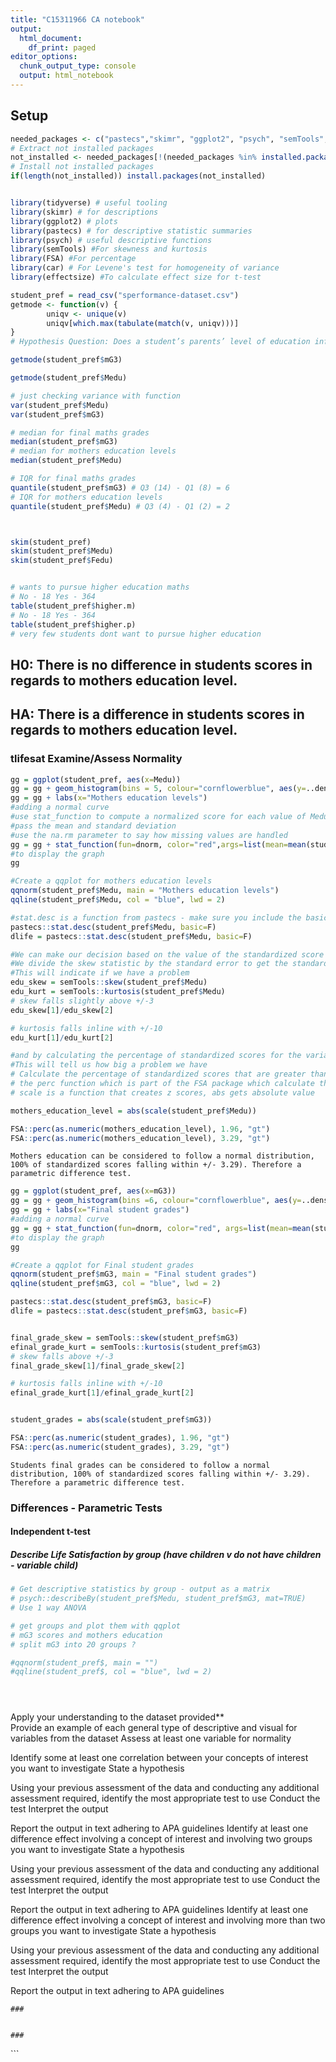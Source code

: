 ```yaml
---
title: "C15311966 CA notebook"
output:
  html_document:
    df_print: paged
editor_options:
  chunk_output_type: console
  output: html_notebook
---
```


## Setup
```r

needed_packages <- c("pastecs","skimr", "ggplot2", "psych", "semTools", "FSA", "car", "coin", "rstatix", "effectsize", "tidyverse")                      
# Extract not installed packages
not_installed <- needed_packages[!(needed_packages %in% installed.packages()[ , "Package"])]    
# Install not installed packages
if(length(not_installed)) install.packages(not_installed)


library(tidyverse) # useful tooling
library(skimr) # for descriptions
library(ggplot2) # plots
library(pastecs) # for descriptive statistic summaries
library(psych) # useful descriptive functions
library(semTools) #For skewness and kurtosis
library(FSA) #For percentage
library(car) # For Levene's test for homogeneity of variance 
library(effectsize) #To calculate effect size for t-test

student_pref = read_csv("sperformance-dataset.csv")
getmode <- function(v) {
        uniqv <- unique(v)
        uniqv[which.max(tabulate(match(v, uniqv)))]
}
# Hypothesis Question: Does a student’s parents’ level of education influence their level of academic achievement?

```

```r


getmode(student_pref$mG3)

getmode(student_pref$Medu)

# just checking variance with function
var(student_pref$Medu)
var(student_pref$mG3)

# median for final maths grades
median(student_pref$mG3)
# median for mothers education levels
median(student_pref$Medu)

# IQR for final maths grades
quantile(student_pref$mG3) # Q3 (14) - Q1 (8) = 6
# IQR for mothers education levels
quantile(student_pref$Medu) # Q3 (4) - Q1 (2) = 2



skim(student_pref)
skim(student_pref$Medu)
skim(student_pref$Fedu)


# wants to pursue higher education maths
# No - 18 Yes - 364
table(student_pref$higher.m)
# No - 18 Yes - 364
table(student_pref$higher.p)
# very few students dont want to pursue higher education 

```

## H0: There is no difference in students scores in regards to mothers education level.
## HA: There is a difference in students scores in regards to mothers education level.
### tlifesat Examine/Assess Normality
```r
gg = ggplot(student_pref, aes(x=Medu))
gg = gg + geom_histogram(bins = 5, colour="cornflowerblue", aes(y=..density.., fill=..count..))
gg = gg + labs(x="Mothers education levels")
#adding a normal curve
#use stat_function to compute a normalized score for each value of Medu
#pass the mean and standard deviation
#use the na.rm parameter to say how missing values are handled
gg = gg + stat_function(fun=dnorm, color="red",args=list(mean=mean(student_pref$Medu, na.rm=TRUE), sd=sd(student_pref$Medu, na.rm=TRUE)))
#to display the graph 
gg

#Create a qqplot for mothers education levels
qqnorm(student_pref$Medu, main = "Mothers education levels")
qqline(student_pref$Medu, col = "blue", lwd = 2)

#stat.desc is a function from pastecs - make sure you include the basic switch=F to ensure you don't get scientific notation
pastecs::stat.desc(student_pref$Medu, basic=F)
dlife = pastecs::stat.desc(student_pref$Medu, basic=F)

#We can make our decision based on the value of the standardized score for skew and kurtosis
#We divide the skew statistic by the standard error to get the standardized score
#This will indicate if we have a problem
edu_skew = semTools::skew(student_pref$Medu)
edu_kurt = semTools::kurtosis(student_pref$Medu)
# skew falls slightly above +/-3 
edu_skew[1]/edu_skew[2]

# kurtosis falls inline with +/-10
edu_kurt[1]/edu_kurt[2]

#and by calculating the percentage of standardized scores for the variable itself that are outside our acceptable range
#This will tell us how big a problem we have
# Calculate the percentage of standardized scores that are greater than 1.96
# the perc function which is part of the FSA package which calculate the percentage that are within a range - you can look for greater than "gt", greater than or equal "geq", "gt", less than or equal "leq",  or less than "lt"),
# scale is a function that creates z scores, abs gets absolute value

mothers_education_level = abs(scale(student_pref$Medu))

FSA::perc(as.numeric(mothers_education_level), 1.96, "gt")
FSA::perc(as.numeric(mothers_education_level), 3.29, "gt")

```
```
Mothers education can be considered to follow a normal distribution, 100% of standardized scores falling within +/- 3.29). Therefore a parametric difference test.
```


```r
gg = ggplot(student_pref, aes(x=mG3))
gg = gg + geom_histogram(bins =6, colour="cornflowerblue", aes(y=..density.., fill=..count..))
gg = gg + labs(x="Final student grades")
#adding a normal curve
gg = gg + stat_function(fun=dnorm, color="red", args=list(mean=mean(student_pref$mG3, na.rm=TRUE), sd=sd(student_pref$mG3, na.rm=TRUE)))
#to display the graph 
gg

#Create a qqplot for Final student grades
qqnorm(student_pref$mG3, main = "Final student grades")
qqline(student_pref$mG3, col = "blue", lwd = 2)

pastecs::stat.desc(student_pref$mG3, basic=F)
dlife = pastecs::stat.desc(student_pref$mG3, basic=F)


final_grade_skew = semTools::skew(student_pref$mG3)
efinal_grade_kurt = semTools::kurtosis(student_pref$mG3)
# skew falls above +/-3 
final_grade_skew[1]/final_grade_skew[2]

# kurtosis falls inline with +/-10
efinal_grade_kurt[1]/efinal_grade_kurt[2]


student_grades = abs(scale(student_pref$mG3))

FSA::perc(as.numeric(student_grades), 1.96, "gt")
FSA::perc(as.numeric(student_grades), 3.29, "gt")

```

```
Students final grades can be considered to follow a normal distribution, 100% of standardized scores falling within +/- 3.29). Therefore a parametric difference test.
```


### Differences - Parametric Tests
#### Independent t-test
##### Describe Life Satisfaction by group (have children v do not have children - variable child)
```r
# Get descriptive statistics by group - output as a matrix
# psych::describeBy(student_pref$Medu, student_pref$mG3, mat=TRUE)
# Use 1 way ANOVA

# get groups and plot them with qqplot
# mG3 scores and mothers education 
# split mG3 into 20 groups ?

#qqnorm(student_pref$, main = "")
#qqline(student_pref$, col = "blue", lwd = 2)





```
Apply your understanding to the dataset provided**<br>
Provide an example of each general type of descriptive and visual for variables from the dataset
Assess at least one variable for normality

Identify some at least one correlation between your concepts of interest you want to investigate
State a hypothesis

Using your previous assessment of the data and conducting any additional assessment required, identify the most appropriate test to use
Conduct the test
Interpret the output

Report the output in text adhering to APA guidelines
Identify at least one difference effect involving a concept of interest and involving two groups you want to investigate
State a hypothesis

Using your previous assessment of the data and conducting any additional assessment required, identify the most appropriate test to use
Conduct the test
Interpret the output

Report the output in text adhering to APA guidelines
Identify at least one difference effect involving a concept of interest and involving more than two groups you want to investigate
State a hypothesis

Using your previous assessment of the data and conducting any additional assessment required, identify the most appropriate test to use
Conduct the test
Interpret the output

Report the output in text adhering to APA guidelines


```
### 

```

```

### 

```

```


